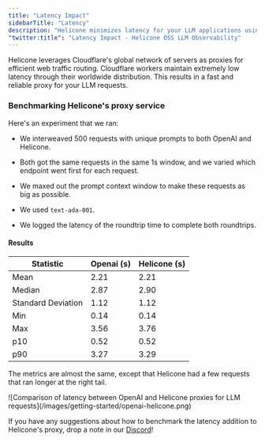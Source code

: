 ```yaml
---
title: "Latency Impact"
sidebarTitle: "Latency"
description: "Helicone minimizes latency for your LLM applications using Cloudflare's global network. Detailed benchmarking results and performance metrics included."
"twitter:title": "Latency Impact - Helicone OSS LLM Observability"
---
```


Helicone leverages Cloudflare's global network of servers as proxies for efficient web traffic routing. Cloudflare workers maintain extremely low latency through their worldwide distribution. This results in a fast and reliable proxy for your LLM requests.

### Benchmarking Helicone's proxy service

Here's an experiment that we ran:

- We interweaved 500 requests with unique prompts to both OpenAI and Helicone.

- Both got the same requests in the same 1s window, and we varied which endpoint
  went first for each request.

- We maxed out the prompt context window to make these requests as big as
  possible.

- We used `text-ada-001`.

- We logged the latency of the roundtrip time to complete both roundtrips.

#### Results

| Statistic          | Openai (s) | Helicone (s) |
| ------------------ | ---------- | ------------ |
| Mean               | 2.21       | 2.21         |
| Median             | 2.87       | 2.90         |
| Standard Deviation | 1.12       | 1.12         |
| Min                | 0.14       | 0.14         |
| Max                | 3.56       | 3.76         |
| p10                | 0.52       | 0.52         |
| p90                | 3.27       | 3.29         |

The metrics are almost the same, except that Helicone had a few requests that
ran longer at the right tail.

<Frame>
  ![Comparison of latency between OpenAI and Helicone proxies for LLM
  requests](/images/getting-started/openai-helicone.png)
</Frame>

If you have any suggestions about how to benchmark the latency addition to
Helicone's proxy, drop a note in our [Discord](https://discord.gg/zsSTcH2qhG)!
